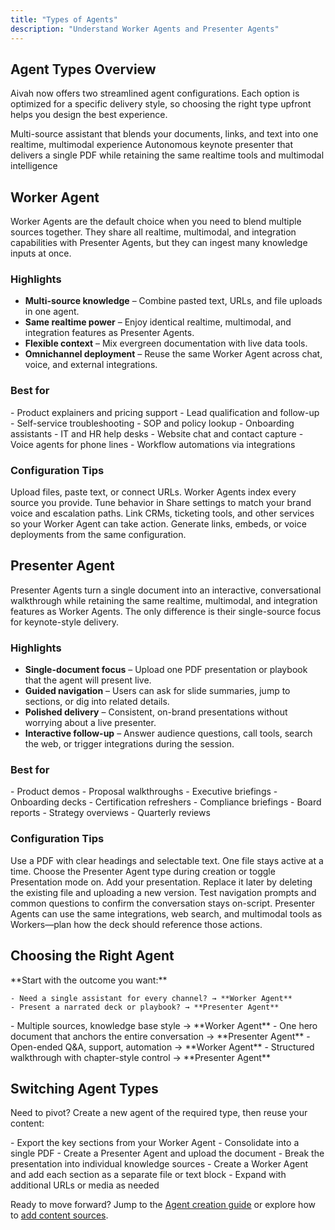 ```yaml
---
title: "Types of Agents"
description: "Understand Worker Agents and Presenter Agents"
---
```


## Agent Types Overview

Aivah now offers two streamlined agent configurations. Each option is optimized for a specific delivery style, so choosing the right type upfront helps you design the best experience.

<CardGroup cols={2}>
  <Card title="Worker Agent" icon="rocket">
    Multi-source assistant that blends your documents, links, and text into one realtime, multimodal experience
  </Card>
  <Card title="Presenter Agent" icon="presentation">
    Autonomous keynote presenter that delivers a single PDF while retaining the same realtime tools and multimodal intelligence
  </Card>
</CardGroup>

## Worker Agent

Worker Agents are the default choice when you need to blend multiple sources together. They share all realtime, multimodal, and integration capabilities with Presenter Agents, but they can ingest many knowledge inputs at once.

### Highlights

- **Multi-source knowledge** – Combine pasted text, URLs, and file uploads in one agent.
- **Same realtime power** – Enjoy identical realtime, multimodal, and integration features as Presenter Agents.
- **Flexible context** – Mix evergreen documentation with live data tools.
- **Omnichannel deployment** – Reuse the same Worker Agent across chat, voice, and external integrations.

### Best for

<AccordionGroup>
  <Accordion title="Customer and Revenue Teams">
    - Product explainers and pricing support  
    - Lead qualification and follow-up  
    - Self-service troubleshooting
  </Accordion>
  <Accordion title="Internal Enablement">
    - SOP and policy lookup  
    - Onboarding assistants  
    - IT and HR help desks
  </Accordion>
  <Accordion title="Always-On Experiences">
    - Website chat and contact capture  
    - Voice agents for phone lines  
    - Workflow automations via integrations
  </Accordion>
</AccordionGroup>

### Configuration Tips

<Steps>
  <Step title="Add Knowledge Sources">
    Upload files, paste text, or connect URLs. Worker Agents index every source you provide.
  </Step>
  <Step title="Tailor Responses">
    Tune behavior in Share settings to match your brand voice and escalation paths.
  </Step>
  <Step title="Connect Integrations">
    Link CRMs, ticketing tools, and other services so your Worker Agent can take action.
  </Step>
  <Step title="Publish Everywhere">
    Generate links, embeds, or voice deployments from the same configuration.
  </Step>
</Steps>

## Presenter Agent

Presenter Agents turn a single document into an interactive, conversational walkthrough while retaining the same realtime, multimodal, and integration features as Worker Agents. The only difference is their single-source focus for keynote-style delivery.

### Highlights

- **Single-document focus** – Upload one PDF presentation or playbook that the agent will present live.
- **Guided navigation** – Users can ask for slide summaries, jump to sections, or dig into related details.
- **Polished delivery** – Consistent, on-brand presentations without worrying about a live presenter.
- **Interactive follow-up** – Answer audience questions, call tools, search the web, or trigger integrations during the session.

### Best for

<AccordionGroup>
  <Accordion title="Sales Presentations">
    - Product demos  
    - Proposal walkthroughs  
    - Executive briefings
  </Accordion>
  <Accordion title="Training and Enablement">
    - Onboarding decks  
    - Certification refreshers  
    - Compliance briefings
  </Accordion>
  <Accordion title="Investor and Leadership Updates">
    - Board reports  
    - Strategy overviews  
    - Quarterly reviews
  </Accordion>
</AccordionGroup>

### Configuration Tips

<Steps>
  <Step title="Prepare the Document">
    Use a PDF with clear headings and selectable text. One file stays active at a time.
  </Step>
  <Step title="Enable Presenter Mode">
    Choose the Presenter Agent type during creation or toggle Presentation mode on.
  </Step>
  <Step title="Upload the Deck">
    Add your presentation. Replace it later by deleting the existing file and uploading a new version.
  </Step>
  <Step title="Rehearse the Flow">
    Test navigation prompts and common questions to confirm the conversation stays on-script.
  </Step>
  <Step title="Use Full Capabilities">
    Presenter Agents can use the same integrations, web search, and multimodal tools as Workers—plan how the deck should reference those actions.
  </Step>
</Steps>

## Choosing the Right Agent

<Tabs>
  <Tab title="Decision Guide">
    **Start with the outcome you want:**
    
    - Need a single assistant for every channel? → **Worker Agent**
    - Present a narrated deck or playbook? → **Presenter Agent**
  </Tab>
  <Tab title="Content Strategy">
    - Multiple sources, knowledge base style → **Worker Agent**  
    - One hero document that anchors the entire conversation → **Presenter Agent**
  </Tab>
  <Tab title="Interaction Pattern">
    - Open-ended Q&A, support, automation → **Worker Agent**  
    - Structured walkthrough with chapter-style control → **Presenter Agent**
  </Tab>
</Tabs>

## Switching Agent Types

Need to pivot? Create a new agent of the required type, then reuse your content:

<AccordionGroup>
  <Accordion title="Worker to Presenter">
    - Export the key sections from your Worker Agent  
    - Consolidate into a single PDF  
    - Create a Presenter Agent and upload the document
  </Accordion>
  <Accordion title="Presenter to Worker">
    - Break the presentation into individual knowledge sources  
    - Create a Worker Agent and add each section as a separate file or text block  
    - Expand with additional URLs or media as needed
  </Accordion>
</AccordionGroup>

Ready to move forward? Jump to the [Agent creation guide](/knowledge-agent/create-agent) or explore how to [add content sources](/knowledge-agent/add-content).
